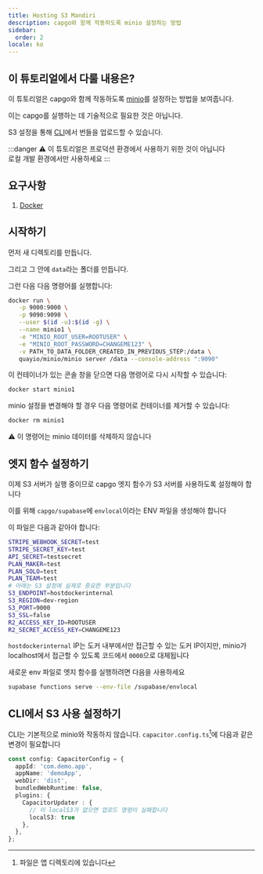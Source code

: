 ```yaml
---
title: Hosting S3 Mandiri
description: capgo와 함께 작동하도록 minio 설정하는 방법
sidebar:
  order: 2
locale: ko
---
```


## 이 튜토리얼에서 다룰 내용은?

이 튜토리얼은 capgo와 함께 작동하도록 [minio](https://minio/)를 설정하는 방법을 보여줍니다.

이는 capgo를 실행하는 데 기술적으로 필요한 것은 아닙니다.

S3 설정을 통해 [CLI](/docs/cli/commands/)에서 번들을 업로드할 수 있습니다.

:::danger
⚠️ 이 튜토리얼은 프로덕션 환경에서 사용하기 위한 것이 아닙니다\
로컬 개발 환경에서만 사용하세요
:::

## 요구사항

1. [Docker](https://wwwdockercom/)

## 시작하기

먼저 새 디렉토리를 만듭니다.

그리고 그 안에 `data`라는 폴더를 만듭니다.

그런 다음 다음 명령어를 실행합니다:
```bash
docker run \
   -p 9000:9000 \
   -p 9090:9090 \
   --user $(id -u):$(id -g) \
   --name minio1 \
   -e "MINIO_ROOT_USER=ROOTUSER" \
   -e "MINIO_ROOT_PASSWORD=CHANGEME123" \
   -v PATH_TO_DATA_FOLDER_CREATED_IN_PREVIOUS_STEP:/data \
   quayio/minio/minio server /data --console-address ":9090"
```

이 컨테이너가 있는 콘솔 창을 닫으면 다음 명령어로 다시 시작할 수 있습니다:
```bash
docker start minio1
```

minio 설정을 변경해야 할 경우 다음 명령어로 컨테이너를 제거할 수 있습니다:
```bash
docker rm minio1
```
⚠️ 이 명령어는 minio 데이터를 삭제하지 않습니다

## 엣지 함수 설정하기

이제 S3 서버가 실행 중이므로 capgo 엣지 함수가 S3 서버를 사용하도록 설정해야 합니다

이를 위해 `capgo/supabase`에 `envlocal`이라는 ENV 파일을 생성해야 합니다

이 파일은 다음과 같아야 합니다:
```bash
STRIPE_WEBHOOK_SECRET=test
STRIPE_SECRET_KEY=test
API_SECRET=testsecret
PLAN_MAKER=test
PLAN_SOLO=test
PLAN_TEAM=test
# 아래는 S3 설정에 실제로 중요한 부분입니다
S3_ENDPOINT=hostdockerinternal
S3_REGION=dev-region
S3_PORT=9000
S3_SSL=false
R2_ACCESS_KEY_ID=ROOTUSER
R2_SECRET_ACCESS_KEY=CHANGEME123
```

`hostdockerinternal` IP는 도커 내부에서만 접근할 수 있는 도커 IP이지만, minio가 localhost에서 접근할 수 있도록 코드에서 `0000`으로 대체됩니다

새로운 env 파일로 엣지 함수를 실행하려면 다음을 사용하세요
```bash
supabase functions serve --env-file /supabase/envlocal
```

## CLI에서 S3 사용 설정하기

CLI는 기본적으로 minio와 작동하지 않습니다. `capacitor.config.ts`[^1]에 다음과 같은 변경이 필요합니다
```ts
const config: CapacitorConfig = {
  appId: 'com.demo.app',
  appName: 'demoApp',
  webDir: 'dist',
  bundledWebRuntime: false,
  plugins: {
    CapacitorUpdater : {
      // 이 localS3가 없으면 업로드 명령이 실패합니다
      localS3: true
    },
  },
};
```

[^1]: 파일은 앱 디렉토리에 있습니다
